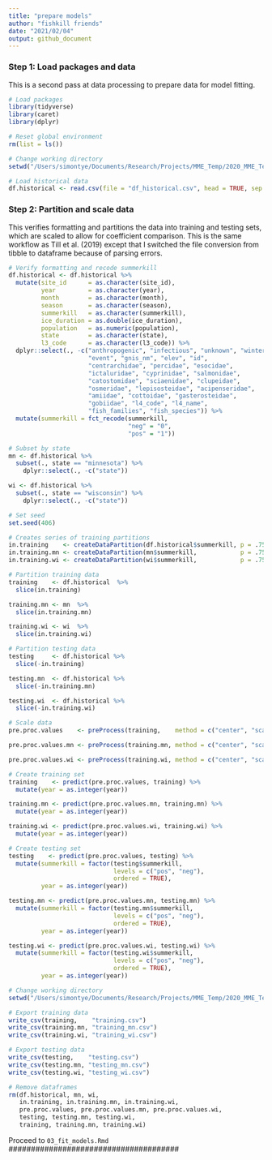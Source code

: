 ```yaml
---
title: "prepare models"
author: "fishkill friends"
date: "2021/02/04"
output: github_document
---
```


### Step 1: Load packages and data

This is a second pass at data processing to prepare data for model fitting.

```{r: Load packages and data}
# Load packages
library(tidyverse)
library(caret)
library(dplyr)

# Reset global environment
rm(list = ls())

# Change working directory
setwd("/Users/simontye/Documents/Research/Projects/MME_Temp/2020_MME_Temp/data/processed")

# Load historical data
df.historical <- read.csv(file = "df_historical.csv", head = TRUE, sep = ",")
```

### Step 2: Partition and scale data

This verifies formatting and partitions the data into training and testing sets, which are scaled to allow for coefficient comparison. This is the same workflow as Till et al. (2019) except that I switched the file conversion from tibble to dataframe because of parsing errors.

```{r: Partition and scale data}
# Verify formatting and recode summerkill
df.historical <- df.historical %>%
  mutate(site_id      = as.character(site_id),
         year         = as.character(year),
         month        = as.character(month),
         season       = as.character(season),
         summerkill   = as.character(summerkill),
         ice_duration = as.double(ice_duration),
         population   = as.numeric(population),
         state        = as.character(state),
         l3_code      = as.character(l3_code)) %>%
  dplyr::select(., -c("anthropogenic", "infectious", "unknown", "winterkill",
                      "event", "gnis_nm", "elev", "id",
                      "centrarchidae", "percidae", "esocidae",
                      "ictaluridae", "cyprinidae", "salmonidae",
                      "catostomidae", "sciaenidae", "clupeidae",
                      "osmeridae", "lepisosteidae", "acipenseridae",
                      "amiidae", "cottoidae", "gasterosteidae",
                      "gobiidae", "l4_code", "l4_name",
                      "fish_families", "fish_species")) %>%
  mutate(summerkill = fct_recode(summerkill,
                                 "neg" = "0",
                                 "pos" = "1"))

# Subset by state
mn <- df.historical %>%
  subset(., state == "minnesota") %>%
    dplyr::select(., -c("state"))

wi <- df.historical %>%
  subset(., state == "wisconsin") %>%
    dplyr::select(., -c("state"))

# Set seed
set.seed(406)

# Creates series of training partitions
in.training    <- createDataPartition(df.historical$summerkill, p = .75, list = FALSE)
in.training.mn <- createDataPartition(mn$summerkill,            p = .75, list = FALSE)
in.training.wi <- createDataPartition(wi$summerkill,            p = .75, list = FALSE)

# Partition training data
training    <- df.historical  %>%
  slice(in.training)

training.mn <- mn  %>%
  slice(in.training.mn)

training.wi <- wi  %>%
  slice(in.training.wi)

# Partition testing data
testing     <- df.historical %>%
  slice(-in.training)

testing.mn  <- df.historical %>%
  slice(-in.training.mn)

testing.wi  <- df.historical %>%
  slice(-in.training.wi)

# Scale data
pre.proc.values    <- preProcess(training,    method = c("center", "scale"))

pre.proc.values.mn <- preProcess(training.mn, method = c("center", "scale"))

pre.proc.values.wi <- preProcess(training.wi, method = c("center", "scale"))

# Create training set
training    <- predict(pre.proc.values, training) %>%
  mutate(year = as.integer(year))

training.mn <- predict(pre.proc.values.mn, training.mn) %>%
  mutate(year = as.integer(year))

training.wi <- predict(pre.proc.values.wi, training.wi) %>%
  mutate(year = as.integer(year))

# Create testing set
testing    <- predict(pre.proc.values, testing) %>%
  mutate(summerkill = factor(testing$summerkill, 
                             levels = c("pos", "neg"), 
                             ordered = TRUE),
         year = as.integer(year))

testing.mn <- predict(pre.proc.values.mn, testing.mn) %>%
  mutate(summerkill = factor(testing.mn$summerkill, 
                             levels = c("pos", "neg"), 
                             ordered = TRUE),
         year = as.integer(year))

testing.wi <- predict(pre.proc.values.wi, testing.wi) %>%
  mutate(summerkill = factor(testing.wi$summerkill, 
                             levels = c("pos", "neg"), 
                             ordered = TRUE),
         year = as.integer(year))

# Change working directory
setwd("/Users/simontye/Documents/Research/Projects/MME_Temp/2020_MME_Temp/data/models")

# Export training data
write_csv(training,    "training.csv")
write_csv(training.mn, "training_mn.csv")
write_csv(training.wi, "training_wi.csv")

# Export testing data
write_csv(testing,    "testing.csv")
write_csv(testing.mn, "testing_mn.csv")
write_csv(testing.wi, "testing_wi.csv")

# Remove dataframes
rm(df.historical, mn, wi,
   in.training, in.training.mn, in.training.wi,
   pre.proc.values, pre.proc.values.mn, pre.proc.values.wi,
   testing, testing.mn, testing.wi,
   training, training.mn, training.wi)
```

######################################
Proceed to `03_fit_models.Rmd`
######################################
